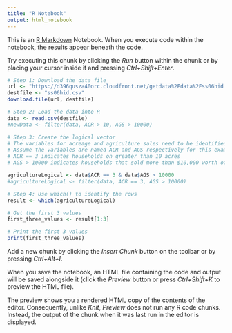 ```yaml
---
title: "R Notebook"
output: html_notebook
---
```


This is an [R Markdown](http://rmarkdown.rstudio.com) Notebook. When you execute code within the notebook, the results appear beneath the code. 

Try executing this chunk by clicking the *Run* button within the chunk or by placing your cursor inside it and pressing *Ctrl+Shift+Enter*. 

```r
# Step 1: Download the data file
url <- "https://d396qusza40orc.cloudfront.net/getdata%2Fdata%2Fss06hid.csv"
destfile <- "ss06hid.csv"
download.file(url, destfile)

# Step 2: Load the data into R
data <- read.csv(destfile)
#newData <- filter(data, ACR > 10, AGS > 10000)

# Step 3: Create the logical vector
# The variables for acreage and agriculture sales need to be identified from the codebook
# Assume the variables are named ACR and AGS respectively for this example
# ACR == 3 indicates households on greater than 10 acres
# AGS > 10000 indicates households that sold more than $10,000 worth of agriculture products

agricultureLogical <- data$ACR == 3 & data$AGS > 10000
#agricultureLogical <- filter(data, ACR == 3, AGS > 10000)

# Step 4: Use which() to identify the rows
result <- which(agricultureLogical)

# Get the first 3 values
first_three_values <- result[1:3]

# Print the first 3 values
print(first_three_values)

```

Add a new chunk by clicking the *Insert Chunk* button on the toolbar or by pressing *Ctrl+Alt+I*.

When you save the notebook, an HTML file containing the code and output will be saved alongside it (click the *Preview* button or press *Ctrl+Shift+K* to preview the HTML file).

The preview shows you a rendered HTML copy of the contents of the editor. Consequently, unlike *Knit*, *Preview* does not run any R code chunks. Instead, the output of the chunk when it was last run in the editor is displayed.
